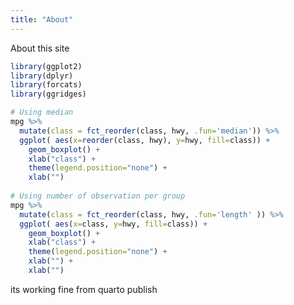 ```yaml
---
title: "About"
---
```


About this site

```r
library(ggplot2)
library(dplyr)
library(forcats)
library(ggridges)

# Using median
mpg %>%
  mutate(class = fct_reorder(class, hwy, .fun='median')) %>%
  ggplot( aes(x=reorder(class, hwy), y=hwy, fill=class)) + 
    geom_boxplot() +
    xlab("class") +
    theme(legend.position="none") +
    xlab("")
 
# Using number of observation per group
mpg %>%
  mutate(class = fct_reorder(class, hwy, .fun='length' )) %>%
  ggplot( aes(x=class, y=hwy, fill=class)) + 
    geom_boxplot() +
    xlab("class") +
    theme(legend.position="none") +
    xlab("") +
    xlab("")

```

its working fine from quarto publish
